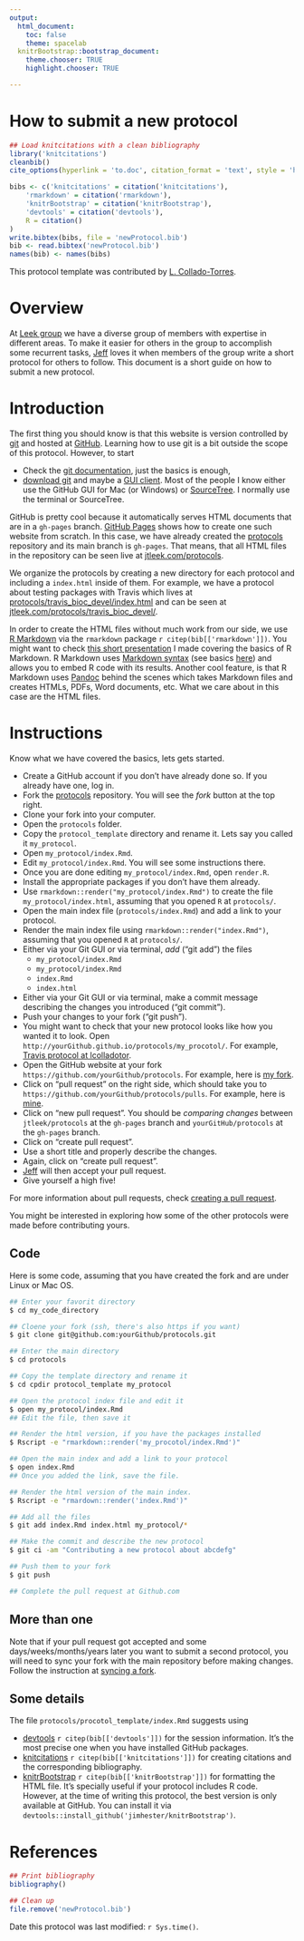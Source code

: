 ```yaml
---
output:
  html_document:
    toc: false
    theme: spacelab
  knitrBootstrap::bootstrap_document:
    theme.chooser: TRUE
    highlight.chooser: TRUE

---
```


How to submit a new protocol
============================


```r
## Load knitcitations with a clean bibliography
library('knitcitations')
cleanbib()
cite_options(hyperlink = 'to.doc', citation_format = 'text', style = 'html')

bibs <- c('knitcitations' = citation('knitcitations'),
    'rmarkdown' = citation('rmarkdown'),
    'knitrBootstrap' = citation('knitrBootstrap'),
    'devtools' = citation('devtools'),
    R = citation()
)
write.bibtex(bibs, file = 'newProtocol.bib')
bib <- read.bibtex('newProtocol.bib')
names(bib) <- names(bibs)
```

This protocol template was contributed by [L. Collado-Torres](http://bit.ly/LColladoTorres).


# Overview

At [Leek group](https://github.com/leekgroup) we have a diverse group of members with expertise in different areas. To make it easier for others in the group to accomplish some recurrent tasks, [Jeff](http://jtleek.com/) loves it when members of the group write a short protocol for others to follow. This document is a short guide on how to submit a new protocol.


# Introduction

The first thing you should know is that this website is version controlled by [git](https://git-scm.com/) and hosted at [GitHub](https://github.com/). Learning how to use git is a bit outside the scope of this protocol. However, to start

* Check the [git documentation](https://git-scm.com/documentation), just the basics is enough,
* [download git](https://git-scm.com/downloads) and maybe a [GUI client](https://git-scm.com/downloads/guis). Most of the people I know either use the GitHub GUI for Mac (or Windows) or [SourceTree](https://www.sourcetreeapp.com/). I normally use the terminal or SourceTree.

GitHub is pretty cool because it automatically serves HTML documents that are in a `gh-pages` branch. [GitHub Pages](https://pages.github.com/) shows how to create one such website from scratch. In this case, we have already created the [protocols](https://github.com/jtleek/protocols) repository and its main branch is `gh-pages`. That means, that all HTML files in the repository can be seen live at [jtleek.com/protocols](http://jtleek.com/protocols/).

We organize the protocols by creating a new directory for each protocol and including a `index.html` inside of them. For example, we have a protocol about testing packages with Travis which lives at [protocols/travis_bioc_devel/index.html](https://github.com/jtleek/protocols/blob/gh-pages/travis_bioc_devel/index.html) and can be seen at [jtleek.com/protocols/travis_bioc_devel/](http://jtleek.com/protocols/travis_bioc_devel/).

In order to create the HTML files without much work from our side, we use [R Markdown](http://rmarkdown.rstudio.com/) via the `rmarkdown` package `r citep(bib[['rmarkdown']])`. You might want to check [this short presentation](www.aejaffe.com/summerR_2015/modules/module12.html) I made covering the basics of R Markdown. R Markdown uses [Markdown syntax](http://daringfireball.net/projects/markdown/syntax) (see basics [here](http://rmarkdown.rstudio.com/authoring_basics.html)) and allows you to embed R code with its results. Another cool feature, is that R Markdown uses [Pandoc](http://pandoc.org/) behind the scenes which takes Markdown files and creates HTMLs, PDFs, Word documents, etc. What we care about in this case are the HTML files.

# Instructions

Know what we have covered the basics, lets gets started.

* Create a GitHub account if you don't have already done so. If you already have one, log in.
* Fork the [protocols](https://github.com/jtleek/protocols) repository. You will see the *fork* button at the top right.
* Clone your fork into your computer.
* Open the `protocols` folder.
* Copy the `protocol_template` directory and rename it. Lets say you called it `my_protocol`.
* Open `my_protocol/index.Rmd`.
* Edit `my_protocol/index.Rmd`. You will see some instructions there.
* Once you are done editing `my_protocol/index.Rmd`, open `render.R`.
* Install the appropriate packages if you don't have them already.
* Use `rmarkdown::render("my_protocol/index.Rmd")` to create the file `my_protocol/index.html`, assuming that you opened `R` at `protocols/`.
* Open the main index file (`protocols/index.Rmd`) and add a link to your protocol.
* Render the main index file using `rmarkdown::render("index.Rmd")`, assuming that you opened `R` at `protocols/`.
* Either via your Git GUI or via terminal, _add_ ("git add") the files 
    - `my_protocol/index.Rmd`
    - `my_protocol/index.Rmd`
    - `index.Rmd`
    - `index.html`
* Either via your Git GUI or via terminal, make a commit message describing the changes you introduced ("git commit").
* Push your changes to your fork ("git push").
* You might want to check that your new protocol looks like how you wanted it to look. Open `http://yourGithub.github.io/protocols/my_procotol/`. For example, [Travis protocol at lcolladotor](http://lcolladotor.github.io/protocols/travis_bioc_devel/).
* Open the GitHub website at your fork `https://github.com/yourGithub/protocols`. For example, here is [my fork](https://github.com/lcolladotor/protocols).
* Click on "pull request" on the right side, which should take you to `https://github.com/yourGithub/protocols/pulls`. For example, here is [mine](https://github.com/lcolladotor/protocols/pulls).
* Click on "new pull request". You should be _comparing changes_ between `jtleek/protocols` at the `gh-pages` branch and `yourGitHub/protocols` at the `gh-pages` branch.
* Click on "create pull request".
* Use a short title and properly describe the changes. 
* Again, click on "create pull request".
* [Jeff](http://jtleek.com/) will then accept your pull request.
* Give yourself a high five!

For more information about pull requests, check [creating a pull request](https://help.github.com/articles/creating-a-pull-request/).

You might be interested in exploring how some of the other protocols were made before contributing yours.

## Code

Here is some code, assuming that you have created the fork and are under Linux or Mac OS.

```bash
## Enter your favorit directory
$ cd my_code_directory

## Cloene your fork (ssh, there's also https if you want)
$ git clone git@github.com:yourGithub/protocols.git

## Enter the main directory
$ cd protocols

## Copy the template directory and rename it
$ cd cpdir protocol_template my_protocol

## Open the protocol index file and edit it
$ open my_protocol/index.Rmd
## Edit the file, then save it

## Render the html version, if you have the packages installed
$ Rscript -e "rmarkdown::render('my_procotol/index.Rmd')"

## Open the main index and add a link to your protocol
$ open index.Rmd
## Once you added the link, save the file.

## Render the html version of the main index.
$ Rscript -e "rmardown::render('index.Rmd')"

## Add all the files
$ git add index.Rmd index.html my_protocol/*

## Make the commit and describe the new protocol
$ git ci -am "Contributing a new protocol about abcdefg"

## Push them to your fork
$ git push

## Complete the pull request at Github.com
```



## More than one

Note that if your pull request got accepted and some days/weeks/months/years later you want to submit a second protocol, you will need to sync your fork with the main repository before making changes. Follow the instruction at [syncing a fork](https://help.github.com/articles/syncing-a-fork/).

## Some details

The file `protocols/procotol_template/index.Rmd` suggests using

* [devtools](http://cran.r-project.org/web/packages/devtools/index.html) `r citep(bib[['devtools']])` for the session information. It's the most precise one when you have installed GitHub packages.
* [knitcitations](http://cran.r-project.org/web/packages/knitcitations/index.html) `r citep(bib[['knitcitations']])` for creating citations and the corresponding bibliography.
* [knitrBootstrap](https://github.com/jimhester/knitrBootstrap) `r citep(bib[['knitrBootstrap']])` for formatting the HTML file. It's specially useful if your protocol includes R code. However, at the time of writing this protocol, the best version is only available at GitHub. You can install it via `devtools::install_github('jimhester/knitrBootstrap')`.


# References

```r
## Print bibliography
bibliography()
```

```r
## Clean up
file.remove('newProtocol.bib')
```

Date this protocol was last modified: `r Sys.time()`.
